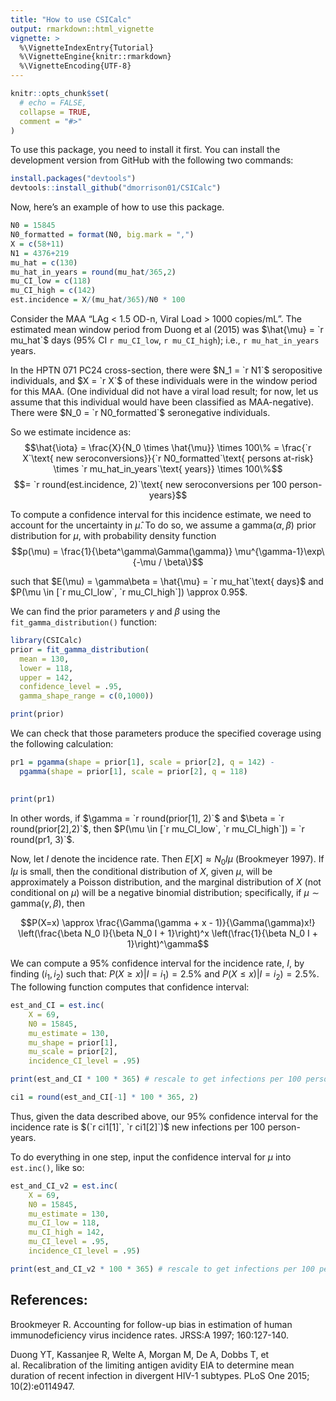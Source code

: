```yaml
---
title: "How to use CSICalc"
output: rmarkdown::html_vignette
vignette: >
  %\VignetteIndexEntry{Tutorial}
  %\VignetteEngine{knitr::rmarkdown}
  %\VignetteEncoding{UTF-8}
---
```


```r
knitr::opts_chunk$set(
  # echo = FALSE,
  collapse = TRUE,
  comment = "#>"
)
```

To use this package, you need to install it first. You can install the development version from GitHub with the following two commands:

``` r
install.packages("devtools")
devtools::install_github("dmorrison01/CSICalc")
```

Now, here's an example of how to use this package.

```r


N0 = 15845
N0_formatted = format(N0, big.mark = ",")
X = c(58+11)
N1 = 4376+219
mu_hat = c(130)
mu_hat_in_years = round(mu_hat/365,2)
mu_CI_low = c(118)
mu_CI_high = c(142)
est.incidence = X/(mu_hat/365)/N0 * 100

```

Consider the MAA "LAg < 1.5 OD-n, Viral Load > 1000 copies/mL". The estimated mean window period from Duong et al (2015) was 
$\hat{\mu} = `r mu_hat`$ days (95% CI `r mu_CI_low`, `r mu_CI_high`); i.e., `r mu_hat_in_years` years.

In the HPTN 071 PC24 cross-section, there were $N_1 = `r N1`$ seropositive individuals, and $X = `r X`$ of these individuals were in the window period for this MAA.
(One individual did not have a viral load result; for now, let us assume that this individual would have been classified as MAA-negative). 
There were $N_0 = `r N0_formatted`$ seronegative individuals.

So we estimate incidence as:
$$\hat{\iota} = \frac{X}{N_0 \times \hat{\mu}} \times 100\% = \frac{`r X`\text{ new seroconversions}}{`r N0_formatted`\text{ persons at-risk} \times `r mu_hat_in_years`\text{ years}} \times 100\%$$
$$= `r round(est.incidence, 2)`\text{ new seroconversions per 100 person-years}$$

To compute a confidence interval for this incidence estimate, we need to account for the uncertainty in $\hat{\mu}$.
To do so, we assume a $\text{gamma}(\alpha, \beta)$ prior distribution for $\mu$, with probability density function
$$p(\mu) = \frac{1}{\beta^\gamma\Gamma(\gamma)} \mu^{\gamma-1}\exp\{-\mu / \beta\}$$

such that $E(\mu) = \gamma\beta = \hat{\mu} = `r mu_hat`\text{ days}$ and $P(\mu \in [`r mu_CI_low`, `r mu_CI_high`]) \approx 0.95$.

We can find the prior parameters $\gamma$ and $\beta$ using the `fit_gamma_distribution()` function:

```r
library(CSICalc)
prior = fit_gamma_distribution(
  mean = 130,
  lower = 118,
  upper = 142,
  confidence_level = .95,
  gamma_shape_range = c(0,1000))

print(prior)
```

We can check that those parameters produce the specified coverage using the following calculation:

```r

pr1 = pgamma(shape = prior[1], scale = prior[2], q = 142) - 
  pgamma(shape = prior[1], scale = prior[2], q = 118)
   

print(pr1)
```

In other words, if $\gamma = `r round(prior[1], 2)`$ and $\beta = `r round(prior[2],2)`$, then
$P(\mu \in [`r mu_CI_low`, `r mu_CI_high`]) = `r round(pr1, 3)`$.

Now, let $I$ denote the incidence rate. Then $E[X] \approx N_0I\mu$ (Brookmeyer 1997). If $I\mu$ is small, then 
the conditional distribution of $X$, given $\mu$, will be approximately a Poisson distribution,
and the marginal distribution of $X$ (not conditional on $\mu$) will be a negative binomial distribution; specifically,
if $\mu \sim \text{gamma}(\gamma, \beta)$, then

$$P(X=x) \approx \frac{\Gamma(\gamma + x - 1)}{\Gamma(\gamma)x!} \left(\frac{\beta N_0 I}{\beta N_0 I + 1}\right)^x \left(\frac{1}{\beta N_0 I + 1}\right)^\gamma$$

We can compute a 95% confidence interval for the incidence rate, $I$, by finding $(i_1,i_2)$ such that:
$P(X\ge x)| I = i_1) = 2.5\%$ and $P(X\le x)| I = i_2) = 2.5\%$.
The following function computes that confidence interval:

```r

est_and_CI = est.inc(
    X = 69,
    N0 = 15845,
    mu_estimate = 130,
    mu_shape = prior[1],
    mu_scale = prior[2],
    incidence_CI_level = .95)

print(est_and_CI * 100 * 365) # rescale to get infections per 100 person-years

```

```r

ci1 = round(est_and_CI[-1] * 100 * 365, 2)

```

Thus, given the data described above, our 95% confidence interval for the incidence rate is $(`r ci1[1]`, `r ci1[2]`)$ new infections per 100 person-years.

To do everything in one step, input the confidence interval for $\mu$ into `est.inc()`, like so:

```r

est_and_CI_v2 = est.inc(
    X = 69,
    N0 = 15845,
    mu_estimate = 130,
    mu_CI_low = 118,
    mu_CI_high = 142,
    mu_CI_level = .95,
    incidence_CI_level = .95)

print(est_and_CI_v2 * 100 * 365) # rescale to get infections per 100 person-years

```

## References:

Brookmeyer R. Accounting for follow-up bias in estimation of human immunodeficiency virus incidence rates. JRSS:A 1997; 160:127-140.

Duong YT, Kassanjee R, Welte A, Morgan M, De A, Dobbs T, et al. Recalibration of the limiting antigen avidity EIA to determine mean duration of recent infection in divergent HIV-1 subtypes. PLoS One 2015; 10(2):e0114947.


